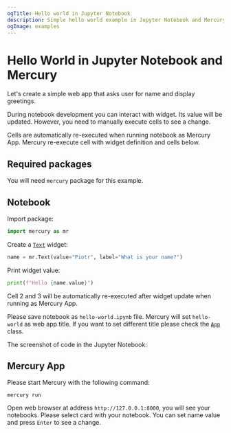 ```yaml
---
ogTitle: Hello world in Jupyter Notebook
description: Simple hello world example in Jupyter Notebook and Mercury
ogImage: examples
---
```




# Hello World in Jupyter Notebook and Mercury

Let's create a simple web app that asks user for name and display greetings.

During notebook development you can interact with widget. Its value will be updated. 
However, you need to manually execute cells to see a change.

Cells are automatically re-executed when running notebook as Mercury App. 
Mercury re-execute cell with widget definition and cells below.

## Required packages

You will need `mercury` package for this example.

## Notebook

Import package:
```python
import mercury as mr
```

Create a [`Text`](/docs/input-widgets/text/) widget:
```python
name = mr.Text(value="Piotr", label="What is your name?")
```

Print widget value:
```python
print(f"Hello {name.value}")
```

<Callout type="info">
Cell 2 and 3 will be automatically re-executed after widget update when running as Mercury App.
</Callout>

Please save notebook as `hello-world.ipynb` file. Mercury will set `hello-world` as web app title.
If you want to set different title please check the [`App`](/docs/input-widgets/app/) class.

The screenshot of code in the Jupyter Notebook:

<Screenshot src={notebookPng} alt="Python notebook with Hello World example" />


## Mercury App

Please start Mercury with the following command:

```
mercury run
```

Open web browser at address `http://127.0.0.1:8000`, you will see your notebooks. 
Please select card with your notebook. You can set name value and press `Enter` to see a change.

<Screenshot src={appGif} alt="Mercury App with Hello World example" />






